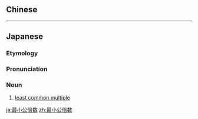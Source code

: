 {{also|最小公倍數}}
==Chinese==
{{zh-see|最小公倍數}}

----

==Japanese==
{{wikipedia|lang=ja}}
{{ja-kanjitab|さい|しょう|こう|ばい|すう|yomi=o}}

===Etymology===
{{compound|最小|t1=[[smallest]]|tr1=[[saishō]]|t2=[[common]]|tr2=[[kō]]|t3=[[multiple]]|tr3=[[baisū]]|公|倍数|lang=ja|sort=さいしょうこうばいすう}}

===Pronunciation===
{{ja-pron|さいしょう こうばいすう|acc=7|acc2=9|y=o}}

===Noun===
{{ja-noun|さいしょう こうばいすう}}

# [[least common multiple]]

{{catlangcode|ja|Arithmetic|Number theory|sort=さいしょうこうばいすう}}

[[ja:最小公倍数]]
[[zh:最小公倍数]]